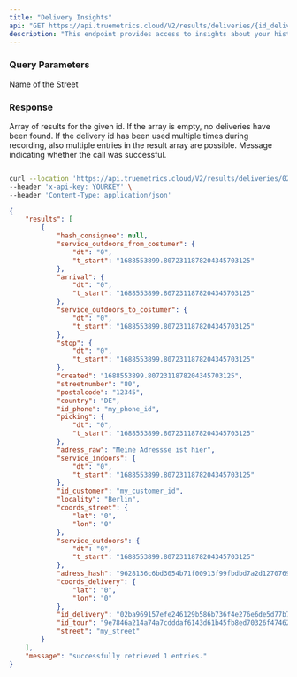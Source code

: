 ```yaml
---
title: "Delivery Insights"
api: "GET https://api.truemetrics.cloud/V2/results/deliveries/{id_delivery}"
description: "This endpoint provides access to insights about your historical deliveries. Here you can find stop and pivking times and estimated distances from parking place to the customer. TO access a delivery, just use the delivery id as path parameter and get your results."
---
```


### Query Parameters

<ParamField path="id_delivery" type="string" initialValue="02ba969157efe246129b586b736f4e276e6de5d77b726bb550449519966c1360">
  Name of the Street
</ParamField>

<ParamField header="Content-Type" type="string" initialValue='application/json' >
</ParamField>
<ParamField header="x-api-key" type="string" initialValue='MSgcfnGu0p3E2KhFwTP3N5NSrCSXm54U6DI0PW51' >
</ParamField>

### Response

<ResponseField name="results" type="array">
  Array of results for the given id. If the array is empty, no deliveries have been found. If the delivery id has been used multiple times during recording, also multiple entries in the result array are possible.
</ResponseField>

<ResponseField name="message" type="string">
  Message indicating whether the call was successful.
</ResponseField>

<RequestExample>

```bash Example Request

curl --location 'https://api.truemetrics.cloud/V2/results/deliveries/02ba969157efe246129b586b736f4e276e6de5d77b726bb550449519966c1360' \
--header 'x-api-key: YOURKEY' \
--header 'Content-Type: application/json'
```

</RequestExample>

<ResponseExample>

```json Response
{
    "results": [
        {
            "hash_consignee": null,
            "service_outdoors_from_costumer": {
                "dt": "0",
                "t_start": "1688553899.8072311878204345703125"
            },
            "arrival": {
                "dt": "0",
                "t_start": "1688553899.8072311878204345703125"
            },
            "service_outdoors_to_costumer": {
                "dt": "0",
                "t_start": "1688553899.8072311878204345703125"
            },
            "stop": {
                "dt": "0",
                "t_start": "1688553899.8072311878204345703125"
            },
            "created": "1688553899.8072311878204345703125",
            "streetnumber": "80",
            "postalcode": "12345",
            "country": "DE",
            "id_phone": "my_phone_id",
            "picking": {
                "dt": "0",
                "t_start": "1688553899.8072311878204345703125"
            },
            "adress_raw": "Meine Adressse ist hier",
            "service_indoors": {
                "dt": "0",
                "t_start": "1688553899.8072311878204345703125"
            },
            "id_customer": "my_customer_id",
            "locality": "Berlin",
            "coords_street": {
                "lat": "0",
                "lon": "0"
            },
            "service_outdoors": {
                "dt": "0",
                "t_start": "1688553899.8072311878204345703125"
            },
            "adress_hash": "9628136c6bd3054b71f00913f99fbdbd7a2d12707691514922f76e157c2963a3",
            "coords_delivery": {
                "lat": "0",
                "lon": "0"
            },
            "id_delivery": "02ba969157efe246129b586b736f4e276e6de5d77b726bb550449519966c1360",
            "id_tour": "9e7846a214a74a7cdddaf6143d61b45fb8ed70326f47462066afb7d5643e8229",
            "street": "my_street"
        }
    ],
    "message": "successfully retrieved 1 entries."
}
```

</ResponseExample>
